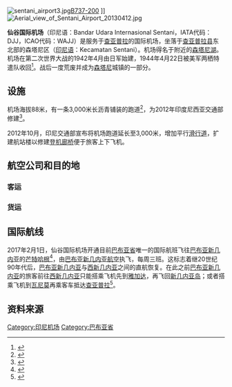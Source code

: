 {{Infobox airport
| name         = 仙谷国际机场
| nativename   = {{smaller|Bandar Udara Internasional Sentani}}
| image        = SentaniAirport.jpg
| image-width  = 270px
| caption      = 
| IATA         = DJJ
| ICAO         = WAJJ
| pushpin_label_position = left
| owner        = 印度尼西亚政府
| operator     = 印度尼西亚共和国交通部
| city-served  = [[查亚普拉|查亚普拉]], [[巴布亚省|巴布亚省]], 印度尼西亚
| pushpin_map         = Indonesia Papua
| pushpin_mapsize     = 200
| pushpin_mark        = Airplane_silhouette.svg
| pushpin_label       = DJJ
| pushpin_map_caption = 机场在[[西新几内亚|巴布亚]]的位置
|latd=2|latm=34|lats=47|latNS=S
|longd=140|longm=31|longs=09|longEW=E
| elevation-f  = 289
| elevation-m  = 88
| metric-rwy   = y
| r1-number    = 12/30
| r1-length-m  = 3,000
| r1-length-f  =
| r1-surface   = [[沥青|沥青]]
}}
[[Image:sentani_airport3.jpg|thumb]][[波音737|B737-200]] ]]
[[File:Aerial_view_of_Sentani_Airport_20130412.jpg|thumb]]

'''仙谷国际机场'''（印尼语：Bandar Udara Internasional Sentani，IATA代码：DJJ，ICAO代码：WAJJ）是服务于[[查亚普拉|查亚普拉]]的国际机场，坐落于[[查亚普拉县|查亚普拉县]]东北部的森塔尼区（[[印尼语|印尼语]]：Kecamatan Sentani）。机场得名于附近的[[森塔尼湖|森塔尼湖]]。机场在第二次世界大战的1942年4月由日军始建，1944年4月22日被美军两栖特遣队收回<ref>{{Cite web|title=The Captured Oscars of Hollandia|url=http://www.j-aircraft.com/research/dave_pluth/hollandia_oscars.htm|accessdate=2019-11-06|work=www.j-aircraft.com|archive-date=2020-12-12|archive-url=https://web.archive.org/web/20201212072518/https://j-aircraft.com/research/dave_pluth/hollandia_oscars.htm|dead-url=no}}</ref>。战后一度荒废并成为[[森塔尼|森塔尼]]城镇的一部分。

==设施==

机场海拔88米，有一条3,000米长沥青铺装的跑道<ref>{{Cite web|title=World Aero Data: SENTANI -- WAJJ|url=http://worldaerodata.com/wad.cgi?id=ID42805&sch=WAJJ|accessdate=2019-11-06|work=worldaerodata.com|archive-url=https://web.archive.org/web/20191021180603/http://worldaerodata.com/wad.cgi?id=ID42805&sch=WAJJ|archive-date=2019-10-21|dead-url=yes}}</ref>，为2012年印度尼西亚交通部修建<ref>{{Cite web|title=Several airports coming up in Papua|url=https://en.antaranews.com/news/84922/several-airports-coming-up-in-papua|accessdate=2019-11-06|last=antaranews.com|work=Antara News|archive-date=2020-04-12|archive-url=https://web.archive.org/web/20200412115038/https://en.antaranews.com/news/84922/several-airports-coming-up-in-papua|dead-url=no}}</ref>。

2012年10月，印尼交通部宣布将机场跑道延长至3,000米，增加平行[[滑行道|滑行道]]，扩建航站楼以修建[[空桥|登机廊桥]]便于旅客上下飞机。

==航空公司和目的地==
===客运===
{{airport-dest-list
| [[巴泽航空|巴泽航空]]| [[苏加诺-哈达国际机场|雅加达-苏哈]]、[[苏丹哈桑丁国际机场|望加锡]]、[[莫泽什吉朗因国际机场|蒂米卡]]
| [[连城航空|连城航空]] | [[苏加诺-哈达国际机场|雅加达-苏哈]]、[[苏丹哈桑丁国际机场|望加锡]]
| [[嘉鲁达印尼航空|嘉鲁达印尼航空]] | [[弗兰斯·凯西波国际机场|比亚克]]、[[伍拉·赖国际机场|巴厘岛]]、[[苏加诺-哈达国际机场|雅加达-苏哈]]、[[苏丹哈桑丁国际机场|望加锡]]、[[莫帕国际机场|马老奇]]、[[纳比雷机场|纳比雷]]、[[朱安达国际机场|泗水]]、[[多米尼克爱德华·奥索机场|索龙]]、[[莫泽什吉朗因国际机场|蒂米卡]]
| [[狮子航空|狮子航空]] | [[苏加诺-哈达国际机场|雅加达-苏哈]]、[[苏丹哈桑丁国际机场|望加锡]]、[[莫帕国际机场|马老奇]]、[[多米尼克爱德华·奥索机场|索龙]]
| [[巴布亚新几内亚航空|巴布亚新几内亚航空]] | [[芒特哈根机场|芒特哈根]]<ref>{{cite news | url=http://www.ch-aviation.com/portal/news/51166-png-air-schedules-mount-hagen-intl-debut-for-mid-1q17 | title=PNG Air schedules Mount Hagen int'l debut for mid-1Q17 | work=[[ch-aviation|ch-aviation]] | date=28 November 2016 | accessdate=4 December 2016 | archive-date=2017-01-08 | archive-url=https://web.archive.org/web/20170108024624/http://www.ch-aviation.com/portal/news/51166-png-air-schedules-mount-hagen-intl-debut-for-mid-1q17 | dead-url=no }}</ref>
| [[三佛齐航空|三佛齐航空]] | [[弗兰斯·凯西波国际机场|比亚克]]、[[苏加诺-哈达国际机场|雅加达-苏哈]]、[[苏丹哈桑丁国际机场|望加锡]]、[[任代尼机场|马诺夸里]]、[[莫泽什吉朗因国际机场|蒂米卡]]
| [[特里嘎纳航空|特里嘎纳航空]] | [[德凯诺普格利亚机场|德凯]]、[[纳比雷机场|纳比雷]]、[[奥克西比尔机场|奥克西比尔]]、[[瓦梅纳机场|瓦梅纳]]
| [[飞翼航空|飞翼航空]] |[[德凯诺普格利亚机场|德凯]]、[[凯马纳机场|凯马纳]]、[[纳比雷机场|纳比雷]]、[[瓦梅纳机场|瓦梅纳]]
|[[快速航空|快速航空]]|[[任代尼机场|马诺夸里]]、[[多米尼克爱德华·奥索机场|索龙]]}}

===货运===
{{airport-dest-list
| {{le|卡迪航空|Cardig Air}} | [[苏加诺-哈达国际机场|雅加达-苏哈]]、[[瓦梅纳机场|瓦梅纳]]
| {{le|查亚维查亚航空|Jayawijaya Dirgantara}} | [[瓦梅纳机场|瓦梅纳]]
| {{le|Tri-MG内线亚洲航空|Tri-MG Intra Asia Airlines}} | [[苏加诺-哈达国际机场|雅加达-苏哈]]、[[瓦梅纳机场|瓦梅纳]] 
| [[特里嘎纳航空|特里嘎纳航空]] | [[瓦梅纳机场|瓦梅纳]]
| [[达拉亚航空|达拉亚航空]] | [[瓦梅纳机场|瓦梅纳]]
| {{le|我的印尼航空|My Indo Airlines}}|[[苏加诺-哈达国际机场|雅加达-苏哈]]、[[瓦梅纳机场|瓦梅纳]] 
}}

==国际航线==

2017年2月1日，仙谷国际机场开通目前[[巴布亚省|巴布亚省]]唯一的国际航班飞往[[巴布亚新几内亚|巴布亚新几内亚]]的[[芒特哈根机场|芒特哈根]]<ref>{{Cite web|title=PNG Air schedules Mount Hagen int'l debut for mid-1Q17|url=https://www.ch-aviation.com/portal/news/51166-png-air-schedules-mount-hagen-intl-debut-for-mid-1q17|accessdate=2019-11-06|work=ch-aviation|language=en|archive-date=2020-04-27|archive-url=https://web.archive.org/web/20200427093653/https://www.ch-aviation.com/portal/news/51166-png-air-schedules-mount-hagen-intl-debut-for-mid-1q17|dead-url=no}}</ref>，由[[巴布亚新几内亚航空|巴布亚新几内亚航空]]执飞，每周三班。这标志着继20世纪90年代后，[[巴布亚新几内亚|巴布亚新几内亚]]与[[西巴布亚|西新几内亚]]之间的直航恢复。在此之前[[巴布亚新几内亚|巴布亚新几内亚]]的旅客前往[[西巴布亚|西新几内亚]]只能搭乘飞机先到[[雅加达|雅加达]]，再飞回[[新幾內亞|新几内亚岛]]；或者搭乘飞机到[[瓦尼莫|瓦尼莫]]再乘客车抵达[[查亚普拉|查亚普拉]]<ref>{{Cite web|title=PNG airline approved for Mt Hagen to Jayapura service|url=https://www.rnz.co.nz/international/pacific-news/318727/png-airline-approved-for-mt-hagen-to-jayapura-service|accessdate=2019-11-06|date=2016-11-23|work=RNZ|language=en|archive-date=2020-04-27|archive-url=https://web.archive.org/web/20200427093657/https://www.rnz.co.nz/international/pacific-news/318727/png-airline-approved-for-mt-hagen-to-jayapura-service|dead-url=no}}</ref>。

== 资料来源 ==

<references />

{{commons category|Sentani Airport}}

{{印度尼西亚机场|巴布亚}}

[[Category:印尼机场|Category:印尼机场]]
[[Category:巴布亚省|Category:巴布亚省]]